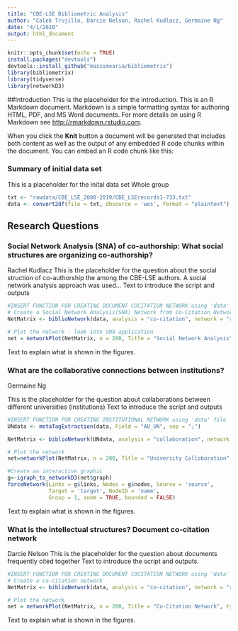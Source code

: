 ```yaml
---
title: "CBE-LSE Bibliometric Analysis"
author: "Caleb Trujillo, Darcie Nelson, Rachel Kudlacz, Germaine Ng"
date: "4/1/2020"
output: html_document
---
```


```r
knitr::opts_chunk$set(echo = TRUE)
install.packages("devtools")
devtools::install_github("massimoaria/bibliometrix")
library(bibliometrix)
library(tidyverse)
library(networkD3)
```

##Introduction
This is the placeholder for the introduction. This is an R Markdown document. Markdown is a simple formatting syntax for authoring HTML, PDF, and MS Word documents. For more details on using R Markdown see <http://rmarkdown.rstudio.com>.

When you click the **Knit** button a document will be generated that includes both content as well as the output of any embedded R code chunks within the document. You can embed an R code chunk like this:


### Summary of initial data set
This is a placeholder for the inital data set
Whole group
```r
txt <- "rawdata/CBE_LSE_2008-2019/CBE_LSErecords1-733.txt"
data <- convert2df(file = txt, dbsource = 'wos', format = "plaintext")
```

## Research Questions

### Social Network Analysis (SNA) of co-authorship: What social structures are organizing co-authorship? 
Rachel Kudlacz 
This is the placeholder for the question about the social struction of co-authorship the among the CBE-LSE authors. A social network analysis approach was used...
Text to introduce the script and outputs
```r
#INSERT FUNCTION FOR CREATING DOCUMENT COCITATION NETWORK using 'data' file
# Create a Social Network Analysis(SNA) Network from Co-Citation Network
NetMatrix <- biblioNetwork(data, analysis = "co-citation", network = "references", sep = "; ")

# Plot the network - look into SNA application
net = networkPlot(NetMatrix, n = 200, Title = "Social Network Analysis", type = "fruchterman", size=T, remove.multiple=FALSE, labelsize = 3, edgesize = 5, edges.min = 4, label.n = 30, cluster = "louvain", remove.isolates = TRUE, label.cex = TRUE)
```

Text to explain what is shown in the figures.

### What are the collaborative connections between institutions?

Germaine Ng 

This is the placeholder for the question about collaborations between different universities (institutions)
Text to introduce the script and outputs

```r
#INSERT FUNCTION FOR CREATING INSTITUTIONAL NETWORK using 'data' file
UNdata <- metaTagExtraction(data, Field = "AU_UN", sep = ";")

NetMatrix <- biblioNetwork(UNdata, analysis = "collaboration", network = "universities", sep = ";")

# Plot the network
net=networkPlot(NetMatrix, n = 200, Title = "University Colloboration", type = "fruchterman", size=T, remove.multiple=FALSE, labelsize=0.7,edgesize = 5, edges.min = 3, label.n = 30)

#Create an interactive graphic
g<-igraph_to_networkD3(net$graph)
forceNetwork(Links = g$links, Nodes = g$nodes, Source = 'source',
             Target = 'target', NodeID = 'name', 
             Group = 1, zoom = TRUE, bounded = FALSE)
```
Text to explain what is shown in the figures.

### What is the intellectual structures? Document co-citation network

Darcie Nelson
This is the placeholder for the question about documents frequently cited together
Text to introduce the script and outputs. 

```r
#INSERT FUNCTION FOR CREATING DOCUMENT COCITATION NETWORK using 'data' file
# Create a co-citation network
NetMatrix <- biblioNetwork(data, analysis = "co-citation", network = "references", sep = "; ")

# Plot the network
net = networkPlot(NetMatrix, n = 200, Title = "Co-Citation Network", type = "fruchterman", size=T, remove.multiple=FALSE, labelsize = 3, edgesize = 5, edges.min = 4, label.n = 30, cluster = "louvain", remove.isolates = TRUE, label.cex = TRUE)
```
Text to explain what is shown in the figures.



